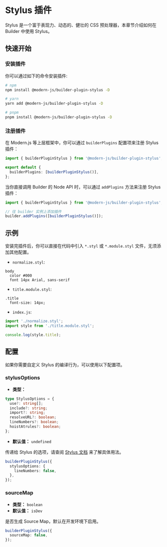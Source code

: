# Stylus 插件

Stylus 是一个富于表现力、动态的、健壮的 CSS 预处理器，本章节介绍如何在 Builder 中使用 Stylus。

## 快速开始

### 安装插件

你可以通过如下的命令安装插件:

```bash
# npm
npm install @modern-js/builder-plugin-stylus -D

# yarn
yarn add @modern-js/builder-plugin-stylus -D

# pnpm
pnpm install @modern-js/builder-plugin-stylus -D
```

### 注册插件

在 Modern.js 等上层框架中，你可以通过 `builderPlugins` 配置项来注册 Stylus 插件：

```ts
import { builderPluginStylus } from '@modern-js/builder-plugin-stylus';

export default {
  builderPlugins: [builderPluginStylus()],
};
```

当你直接调用 Builder 的 Node API 时，可以通过 `addPlugins` 方法来注册 Stylus 插件：

```js
import { builderPluginStylus } from '@modern-js/builder-plugin-stylus';

// 往 builder 实例上添加插件
builder.addPlugins([builderPluginStylus()]);
```

## 示例

安装完插件后，你可以直接在代码中引入 `*.styl` 或 `*.module.styl` 文件，无须添加其他配置。

- `normalize.styl`:

```styl
body
  color #000
  font 14px Arial, sans-serif
```

- `title.module.styl`:

```styl
.title
  font-size: 14px;
```

- `index.js`:

```js
import './normalize.styl';
import style from './title.module.styl';

console.log(style.title);
```

## 配置

如果你需要自定义 Stylus 的编译行为，可以使用以下配置项。

### stylusOptions

- **类型：**

```ts
type StylusOptions = {
  use?: string[];
  include?: string;
  import?: string;
  resolveURL?: boolean;
  lineNumbers?: boolean;
  hoistAtrules?: boolean;
};
```

- **默认值：** `undefined`

传递给 Stylus 的选项，请查阅 [Stylus 文档](https://stylus-lang.com/docs/js.html) 来了解具体用法。

```ts
builderPluginStylus({
  stylusOptions: {
    lineNumbers: false,
  },
});
```

### sourceMap

- **类型：** `boolean`
- **默认值：** `isDev`

是否生成 Source Map，默认在开发环境下启用。

```ts
builderPluginStylus({
  sourceMap: false,
});
```
